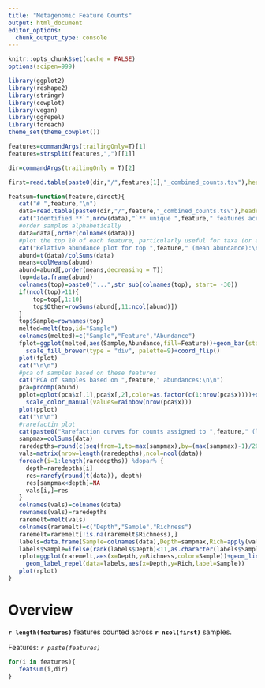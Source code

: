```yaml
---
title: "Metagenomic Feature Counts"
output: html_document
editor_options: 
  chunk_output_type: console
---
```


```r
knitr::opts_chunk$set(cache = FALSE)
options(scipen=999)

library(ggplot2)
library(reshape2)
library(stringr)
library(cowplot)
library(vegan)
library(ggrepel)
library(foreach)
theme_set(theme_cowplot())

features=commandArgs(trailingOnly=T)[1]
features=strsplit(features,",")[[1]]

dir=commandArgs(trailingOnly = T)[2]

first=read.table(paste0(dir,"/",features[1],"_combined_counts.tsv"),header=T,row.names=1,sep="\t")

featsum=function(feature,direct){
   cat("# ",feature,"\n")
   data=read.table(paste0(dir,"/",feature,"_combined_counts.tsv"),header=T,row.names=1,sep="\t",comment.char = "",quote = "")
   cat("Identified **`",nrow(data),"`** unique ",feature," features across all samples.\n\n")
   #order samples alphabetically
   data=data[,order(colnames(data))]
   #plot the top 10 of each feature, particularly useful for taxa (or all if <10)
   cat("Relative abundance plot for top ",feature," (mean abundance):\n\n")
   abund=t(data)/colSums(data)
   means=colMeans(abund)
   abund=abund[,order(means,decreasing = T)]
   top=data.frame(abund)
   colnames(top)=paste0("...",str_sub(colnames(top), start= -30))
   if(ncol(top)>11){
       top=top[,1:10]
       top$Other=rowSums(abund[,11:ncol(abund)])
   }
   top$Sample=rownames(top)
   melted=melt(top,id="Sample")
   colnames(melted)=c("Sample","Feature","Abundance")
   fplot=ggplot(melted,aes(Sample,Abundance,fill=Feature))+geom_bar(stat="identity")+
     scale_fill_brewer(type = "div", palette=9)+coord_flip()
   plot(fplot)
   cat("\n\n")
   #pca of samples based on these features
   cat("PCA of samples based on ",feature," abundances:\n\n")
   pca=prcomp(abund)
   pplot=qplot(pca$x[,1],pca$x[,2],color=as.factor(c(1:nrow(pca$x))))+xlab("PC1")+ylab("PC2")+guides(color=F)+
     scale_color_manual(values=rainbow(nrow(pca$x)))
   plot(pplot)
   cat("\n\n")
   #rarefactin plot
   cat(paste0("Rarefaction curves for counts assigned to ",feature," (labelling, upto 10, lowest samples):"))
   sampmax=colSums(data)
   raredepths=round(c(seq(from=1,to=max(sampmax),by=(max(sampmax)-1)/20)))
   vals=matrix(nrow=length(raredepths),ncol=ncol(data))
   foreach(i=1:length(raredepths)) %dopar% {
     depth=raredepths[i]
     res=rarefy(round(t(data)), depth)
     res[sampmax<depth]=NA
     vals[i,]=res
   }
   colnames(vals)=colnames(data)
   rownames(vals)=raredepths
   raremelt=melt(vals)
   colnames(raremelt)=c("Depth","Sample","Richness")
   raremelt=raremelt[!is.na(raremelt$Richness),]
   labels=data.frame(Sample=colnames(data),Depth=sampmax,Rich=apply(vals,2,function(x){max(x,na.rm = T)}))
   labels$Sample=ifelse(rank(labels$Depth)<11,as.character(labels$Sample),NA)
   rplot=ggplot(raremelt,aes(x=Depth,y=Richness,color=Sample))+geom_line()+guides(color=F)+
     geom_label_repel(data=labels,aes(x=Depth,y=Rich,label=Sample))
   plot(rplot)
}

```

# Overview

**`r length(features)`** features counted across **`r ncol(first)`** samples.

Features: *`r paste(features)`*

```r
for(i in features){
   featsum(i,dir)
}
```


